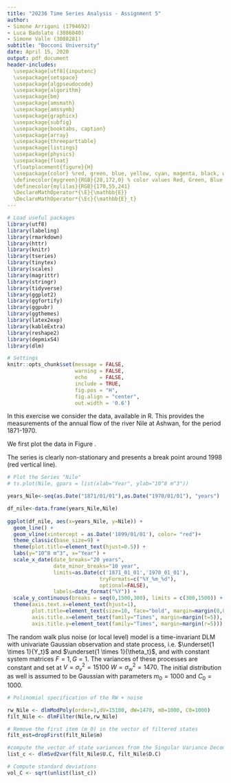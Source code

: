 ```yaml
---
title: "20236 Time Series Analysis - Assignment 5"
author:
- Simone Arrigoni (1794692)
- Luca Badolato (3086040)
- Simone Valle (3088281)
subtitle: "Bocconi University"
date: April 15, 2020
output: pdf_document
header-includes:
  \usepackage[utf8]{inputenc}
  \usepackage{setspace}
  \usepackage{algpseudocode}
  \usepackage{algorithm}
  \usepackage{bm}
  \usepackage{amsmath}
  \usepackage{amssymb}
  \usepackage{graphicx}
  \usepackage{subfig}
  \usepackage{booktabs, caption}
  \usepackage{array}
  \usepackage{threeparttable}
  \usepackage{listings}
  \usepackage{physics}
  \usepackage{float}
  \floatplacement{figure}{H}
  \usepackage{color} %red, green, blue, yellow, cyan, magenta, black, white
  \definecolor{mygreen}{RGB}{28,172,0} % color values Red, Green, Blue
  \definecolor{mylilas}{RGB}{170,55,241}
  \DeclareMathOperator*{\E}{\mathbb{E}}
  \DeclareMathOperator*{\Ec}{\mathbb{E}_t}
---
```


```r

# Load useful packages
library(utf8)
library(labeling)
library(rmarkdown)
library(httr)
library(knitr)
library(tseries)
library(tinytex)
library(scales)
library(magrittr)
library(stringr)
library(tidyverse)
library(ggplot2)
library(ggfortify)
library(ggpubr)
library(ggthemes)
library(latex2exp)
library(kableExtra)
library(reshape2)
library(depmixS4)
library(dlm)

# Settings
knitr::opts_chunk$set(message = FALSE, 
                      warning = FALSE,
                      echo    = FALSE,
                      include = TRUE,
                      fig.pos = "H",
                      fig.align = "center",
                      out.width = '0.6')
```

\section{Exercise}

In this exercise we consider the \textbf{Nile} data, available in R. This provides the measurements of the annual flow of the river Nile at Ashwan, for the period 1871-1970.

We first plot the data in Figure \ref{fig:Nile_plot}.

The series is clearly non-stationary and presents a break point around 1998 (red vertical line).

```r
# Plot the Series "Nile"
# ts.plot(Nile, gpars = list(xlab="Year", ylab="10^8 m^3"))

years_Nile<-seq(as.Date("1871/01/01"),as.Date("1970/01/01"), "years")

df_nile<-data.frame(years_Nile,Nile)
   
ggplot(df_nile, aes(x=years_Nile, y=Nile)) +
  geom_line() +
  geom_vline(xintercept = as.Date('1899/01/01'), color= "red")+
  theme_classic(base_size=9) +
  theme(plot.title=element_text(hjust=0.5)) +
  labs(y="10^8 m^3", x="Year") +
  scale_x_date(date_breaks="20 years",
               date_minor_breaks="10 year",
               limits=as.Date(c('1871_01_01','1970_01_01'),
                              tryFormats=c("%Y_%m_%d"),
                              optional=FALSE),
               labels=date_format("%Y")) +
  scale_y_continuous(breaks = seq(0,1500,300), limits = c(300,1500)) +
  theme(axis.text.x=element_text(hjust=1),
        plot.title=element_text(size=10, face="bold", margin=margin(0,0,10,0)),
        axis.title.x=element_text(family="Times", margin=margin(t=5)),
        axis.title.y=element_text(family="Times", margin=margin(r=5)))
```

\subsection{Question 1}

The random walk plus noise (or local level) model is a time-invariant DLM with univariate Gaussian observation and state process, i.e. $\underset{1 \times 1}{Y_t}$ and $\underset{1 \times 1}{\theta_t}$, and with constant system matrices $F=1, G=1$. The variances of these processes are constant and set at $V=\sigma^2_v=15100$ $W=\sigma^2_w=1470$. The initial distribution as well is assumed to be Gaussian with parameters $m_0=1000$ and $C_0=1000$.

```r
# Polinomial specification of the RW + noise

rw_Nile <- dlmModPoly(order=1,dV=15100, dW=1470, m0=1000, C0=1000)
filt_Nile <- dlmFilter(Nile,rw_Nile)

# Remove the first item (m_0) in the vector of filtered states
filt_est=dropFirst(filt_Nile$m)

#compute the vector of state variances from the Singular Variance Decomposition matrices
list_c <- dlmSvd2var(filt_Nile$U.C, filt_Nile$D.C)

# Compute standard deviations
vol_C <- sqrt(unlist(list_c))


```
